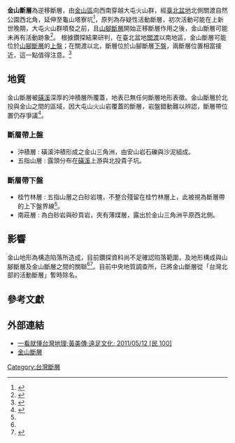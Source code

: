 '''金山斷層'''為逆移斷層，由[[金山區_(新北市)|金山區]]向西南穿越大屯火山群，經[[臺北盆地|臺北盆地]]北側關渡自然公園西北角，延伸至龜山塔寮坑<ref name="蔡家民">{{cite paper |url=http://geomech.ncu.edu.tw/Publication/Graduated/Huang,Chia-Min%20Tsai_2014_Master%20Thesis.pdf |author=蔡家民 |title=《山腳斷層再活動對大台北地區地形變化及相鄰斷層庫倫應力之探討》 |publisher=中央大學地球科學學系研究所 |date=2014-05-01 |access-date=2018-02-14 |archive-date=2018-02-15 |archive-url=https://web.archive.org/web/20180215023322/http://geomech.ncu.edu.tw/Publication/Graduated/Huang,Chia-Min%20Tsai_2014_Master%20Thesis.pdf |dead-url=no }}</ref>，原列為存疑性活動斷層，初次活動可能在上新世晚期，大屯火山群噴發之前，且[[山腳斷層|山腳斷層]]開始正移斷層作用之後，金山斷層可能未再有活動跡象<ref name="林啟文">{{cite paper|url =http://dmip.tw/Lfive/report/5/5-1-1-CGS-1-3-102.pdf|author =林啟文|author2 =陳文山|author3 =饒瑞鈞|title =《臺灣活動斷層調查的近期發展》經濟部中央地質調查所特刊第十八號|publisher =經濟部中央地質調查所|date =2007-09-01|access-date =2018-02-14|archive-date =2018-02-14|archive-url =https://web.archive.org/web/20180214142209/http://dmip.tw/Lfive/report/5/5-1-1-CGS-1-3-102.pdf|dead-url =no}}</ref>。
根據鑽探結果研判，在臺北盆地[[關渡|關渡]]以南地區，金山斷層可能位於[[山腳斷層|山腳斷層]]的[[上盤|上盤]]；在關渡以北，斷層位於山腳斷層[[下盤|下盤]]，兩斷層位置相當接近，這一點值得注意。<ref>{{Cite web |url=http://kbteq.ascc.net/archive/cgs/part2/p10.html |title=經濟部中央地質調查所發行;《臺灣活動斷層概論》第二版 |access-date=2013-01-26 |archive-date=2010-03-23 |archive-url=https://web.archive.org/web/20100323133920/http://kbteq.ascc.net/archive/cgs/part2/p10.html |dead-url=yes }}</ref>
==地質==
金山斷層被[[磺溪_(新北市)|磺溪]]深厚的沖積層所覆蓋，地表已無任何斷層地形表徵。金山斷層於北投與金山之間的區域，因大屯山火山岩覆蓋的斷層，岩盤錯動難以辨認，斷層帶位置仍存爭議<ref name="王朝興">{{cite paper|url= |author =王朝興|title = 《金山地區活動斷層之淺層震測調查》| publisher =中正大學應用地球物理研究所| date = 2015-07-01}}</ref>。
===斷層帶上盤===
*沖積層 : 磺溪沖積形成之金山三角洲，由安山岩石礫與沙泥組成。
*五指山層 : 露頭分布在[[磺溪_(臺北市)|磺溪]]上游與北投貴子坑。
===斷層帶下盤===
*桂竹林層 : 五指山層之白砂岩塊，不整合殘留在桂竹林層上，此被視為斷層帶的上下盤界線<ref name="王朝興"/>。
*南莊層 : 為白砂岩與砂頁岩，夾有薄煤層，露出於金山三角洲平原西北側。
==影響==
金山地形為構造陷落所造成，目前鑽探資料尚不足確認陷落範圍，及地形構成與山腳斷層及金山斷層之間的關聯<ref name="王朝興"/><ref name="陳文山地">{{cite paper|url =http://dmip.tw/Lfive/report/5/5-1-1-CGS-1-3-102.pdf|author =陳文山|author2 =游能悌|author3 =楊小青|title =《重要活動斷層構造特性調查研究計畫- 斷層活動特性分析與評估》102年度報告書|publisher =經濟部中央地質調查所|date =2013-12-01|access-date =2018-02-14|archive-date =2018-02-14|archive-url =https://web.archive.org/web/20180214142209/http://dmip.tw/Lfive/report/5/5-1-1-CGS-1-3-102.pdf|dead-url =no}}</ref>。目前中央地質調查所，已將金山斷層從「台灣北部的活動斷層」暫時除名。
==參考文獻==
{{reflist|2}}

==外部連結==
* [https://web.archive.org/web/20160305061920/http://www.eslite.com/product.aspx?pgid=1001127802028013  一看就懂台灣地理;黃美傳;遠足文化; 2011/05/12 <nowiki>[民 100]</nowiki>]
* [http://fault.moeacgs.gov.tw/UploadFiles/files/OLD/ATSTR42/activefault/01.htm 金山斷層]

{{台灣斷層|北}}

[[Category:台灣斷層|Category:台灣斷層]]